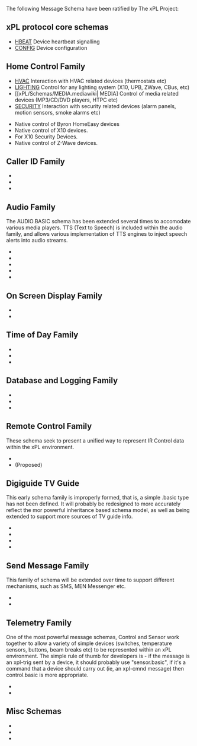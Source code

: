 The following Message Schema have been ratified by The xPL Project:

== xPL protocol core schemas ==

*[[xPL/Schemas/HBEAT.mediawiki| HBEAT]] Device heartbeat signalling
*[[xPL/Schemas/CONFIG.mediawiki| CONFIG]] Device configuration

== Home Control Family ==

*[[xPL/Schemas/HVAC.mediawiki| HVAC]] Interaction with HVAC related devices (thermostats etc)
*[[xPL/Schemas/LIGHTING.mediawiki| LIGHTING]] Control for any lighting system (X10, UPB, ZWave, CBus, etc)
*[[xPL/Schemas/MEDIA.mediawiki| MEDIA] Control of media related devices (MP3/CD/DVD players, HTPC etc)
*[[xPL/Schemas/SECURITY.mediawiki| SECURITY]] Interaction with security related devices (alarm panels, motion sensors, smoke alarms etc)

*[[xPL/Schemas/HOMEEASY.BASIC.mediawiki| ]] Native control of Byron HomeEasy devices
*[[xPL/Schemas/X10.BASIC.mediawiki| ]] Native control of X10 devices.
*[[xPL/Schemas/X10.SECURITY.mediawiki| ]] For X10 Security Devices.
*[[xPL/Schemas/ZWAVE.BASIC.mediawiki| ]] Native control of Z-Wave devices.

== Caller ID Family ==
*[[xPL/Schemas/CID.BASIC.mediawiki| ]]
*[[xPL/Schemas/CID.METEOR.mediawiki| ]]
*[[xPL/Schemas/CID.NETCALL.mediawiki| ]]

== Audio Family ==
The AUDIO.BASIC schema has been extended several times to accomodate various media players. TTS (Text to Speech) is included within the audio family, and allows various implementation of TTS engines to inject speech alerts into audio streams. 

*[[xPL/Schemas/AUDIO.BASIC.mediawiki| ]]
*[[xPL/Schemas/AUDIO.WINAMP.mediawiki| ]]
*[[xPL/Schemas/AUDIO.SLIMSERV.mediawiki| ]]
*[[xPL/Schemas/AUDIO.RIO.mediawiki| ]]
*[[xPL/Schemas/TTS.BASIC.mediawiki| ]]

== On Screen Display Family ==
*[[xPL/Schemas/OSD.BASIC.mediawiki| ]]
*[[xPL/Schemas/OSD.TIVO.mediawiki| ]]

== Time of Day Family ==
*[[xPL/Schemas/DATETIME.BASIC.mediawiki| ]]
*[[xPL/Schemas/DAWNDUSK.BASIC.mediawiki| ]]
*[[xPL/Schemas/TIMER.BASIC.mediawiki| ]]

== Database and Logging Family ==
*[[xPL/Schemas/DB.BASIC.mediawiki| ]]
*[[xPL/Schemas/DB.XQL.mediawiki| ]]
*[[xPL/Schemas/LOG.BASIC.mediawiki| ]]

== Remote Control Family ==
These schema seek to present a unified way to represent IR Control data within the xPL environment.

*[[xPL/Schemas/REMOTE.BASIC.mediawiki| ]]
*[[xPL/Schemas/IR.BASIC.mediawiki| ]] (Proposed)

== Digiguide TV Guide ==
This early schema family is improperly formed, that is, a simple .basic type has not been defined. It will probably be redesigned to more accurately reflect the mor powerful inheritance based schema model, as well as being extended to support more sources of TV guide info.

*[[xPL/Schemas/DGUIDE.PLAYING.mediawiki| ]]
*[[xPL/Schemas/DGUIDE.REMIND.mediawiki| ]]
*[[xPL/Schemas/DGUIDE.START.mediawiki| ]]
*[[xPL/Schemas/DGUIDE.END.mediawiki| ]]

== Send Message Family ==
This family of schema will be extended over time to support different mechanisms, such as SMS, MEN Messenger etc. 

*[[xPL/Schemas/SENDMSG.BASIC.mediawiki| ]]
*[[xPL/Schemas/SENDMSG.SMTP.mediawiki| ]]

== Telemetry Family ==
One of the most powerful message schemas, Control and Sensor work together to allow a variety of simple devices (switches, temperature sensors, buttons, beam breaks etc) to be represented within an xPL environment. The simple rule of thumb for developers is - if the message is an xpl-trig sent by a device, it should probably use "sensor.basic", if it's a command that a device should carry out (ie, an xpl-cmnd message) then control.basic is more appropriate.

*[[xPL/Schemas/SENSOR.BASIC.mediawiki| ]]
*[[xPL/Schemas/CONTROL.BASIC.mediawiki| ]]

== Misc Schemas ==
*[[xPL/Schemas/UPS.BASIC.mediawiki| ]]
*[[xPL/Schemas/WEBCAM.BASIC.mediawiki| ]]
*[[xPL/Schemas/EXEC.BASIC.mediawiki| ]]

